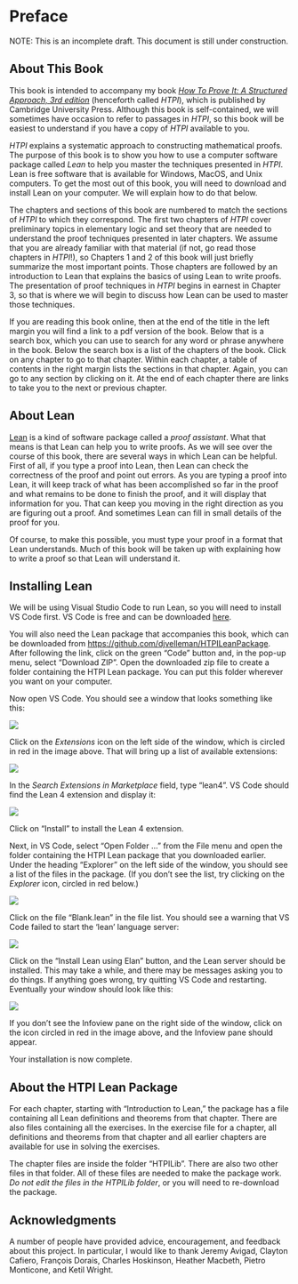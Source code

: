 # Preface {.unnumbered}
\pagenumbering{arabic}
\markdouble{Preface}

NOTE:  This is an incomplete draft.  This document is still under construction.

## About This Book

This book is intended to accompany my book [*How To Prove It: A Structured Approach, 3rd edition*](https://doi.org/10.1017/9781108539890) (henceforth called *HTPI*), which is published by Cambridge University Press.  Although this book is self-contained, we will sometimes have occasion to refer to passages in *HTPI*, so this book will be easiest to understand if you have a copy of *HTPI* available to you.

*HTPI* explains a systematic approach to constructing mathematical proofs.  The purpose of this book is to show you how to use a computer software package called *Lean* to help you master the techniques presented in *HTPI*.  Lean is free software that is available for Windows, MacOS, and Unix computers.  To get the most out of this book, you will need to download and install Lean on your computer.  We will explain how to do that below.

The chapters and sections of this book are numbered to match the sections of *HTPI* to which they correspond.  The first two chapters of *HTPI* cover preliminary topics in elementary logic and set theory that are needed to understand the proof techniques presented in later chapters.  We assume that you are already familiar with that material (if not, go read those chapters in *HTPI*!), so Chapters 1 and 2 of this book will just briefly summarize the most important points.  Those chapters are followed by an introduction to Lean that explains the basics of using Lean to write proofs.  The presentation of proof techniques in *HTPI* begins in earnest in Chapter 3, so that is where we will begin to discuss how Lean can be used to master those techniques.

If you are reading this book online, then at the end of the title in the left margin you will find a link to a pdf version of the book.  Below that is a search box, which you can use to search for any word or phrase anywhere in the book.  Below the search box is a list of the chapters of the book.  Click on any chapter to go to that chapter.  Within each chapter, a table of contents in the right margin lists the sections in that chapter.  Again, you can go to any section by clicking on it.  At the end of each chapter there are links to take you to the next or previous chapter.

## About Lean

[Lean](https://leanprover.github.io) is a kind of software package called a *proof assistant*.  What that means is that Lean can help you to write proofs.  As we will see over the course of this book, there are several ways in which Lean can be helpful.  First of all, if you type a proof into Lean, then Lean can check the correctness of the proof and point out errors.  As you are typing a proof into Lean, it will keep track of what has been accomplished so far in the proof and what remains to be done to finish the proof, and it will display that information for you.  That can keep you moving in the right direction as you are figuring out a proof.  And sometimes Lean can fill in small details of the proof for you.

Of course, to make this possible, you must type your proof in a format that Lean understands.  Much of this book will be taken up with explaining how to write a proof so that Lean will understand it.

## Installing Lean

We will be using Visual Studio Code to run Lean, so you will need to install VS Code first.  VS Code is free and can be downloaded [here](https://code.visualstudio.com).

You will also need the Lean package that accompanies this book, which can be downloaded from [https://github.com/djvelleman/HTPILeanPackage](https://github.com/djvelleman/HTPILeanPackage).  After following the link, click on the green "Code" button and, in the pop-up menu, select "Download ZIP".  Open the downloaded zip file to create a folder containing the HTPI Lean package.  You can put this folder wherever you want on your computer.

Now open VS Code.  You should see a window that looks something like this:

![](Images/VSCodeStart.png)

Click on the *Extensions* icon on the left side of the window, which is circled in red in the image above.  That will bring up a list of available extensions:

![](Images/FindExtension.png)

In the *Search Extensions in Marketplace* field, type "lean4".  VS Code should find the Lean 4 extension and display it:

![](Images/InstallExtension.png)

Click on "Install" to install the Lean 4 extension.

Next, in VS Code, select "Open Folder ..." from the File menu and open the folder containing the HTPI Lean package that you downloaded earlier.  Under the heading "Explorer" on the left side of the window, you should see a list of the files in the package.  (If you don't see the list, try clicking on the *Explorer* icon, circled in red below.)

![](Images/OpenPackage.png)

Click on the file "Blank.lean" in the file list.  You should see a warning that VS Code failed to start the 'lean' language server:

![](Images/Install-elan.png){fig-align="center"}

Click on the "Install Lean using Elan" button, and the Lean server should be installed.  This may take a while, and there may be messages asking you to do things.  If anything goes wrong, try quitting VS Code and restarting.  Eventually your window should look like this:

![](Images/Ready.png)

If you don't see the Infoview pane on the right side of the window, click on the icon circled in red in the image above, and the Infoview pane should appear.

Your installation is now complete.

## About the HTPI Lean Package

For each chapter, starting with "Introduction to Lean," the package has a file containing all Lean definitions and theorems from that chapter.  There are also files containing all the exercises.  In the exercise file for a chapter, all definitions and theorems from that chapter and all earlier chapters are available for use in solving the exercises.

The chapter files are inside the folder "HTPILib".  There are also two other files in that folder.  All of these files are needed to make the package work.  *Do not edit the files in the HTPILib folder*, or you will need to re-download the package.

## Acknowledgments

A number of people have provided advice, encouragement, and feedback about this project.  In particular, I would like to thank Jeremy Avigad, Clayton Cafiero, François Dorais, Charles Hoskinson, Heather Macbeth, Pietro Monticone, and Ketil Wright.
